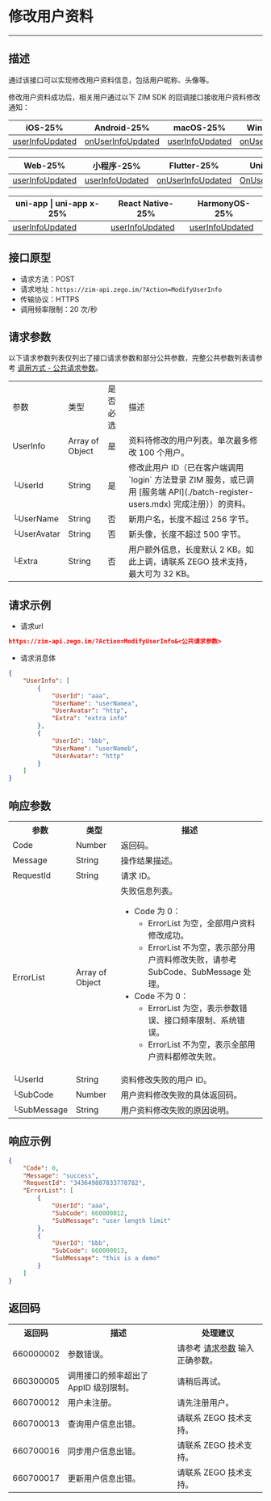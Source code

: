 
# 修改用户资料

- - -

## 描述

通过该接口可以实现修改用户资料信息，包括用户昵称、头像等。

修改用户资料成功后，相关用户通过以下 ZIM SDK 的回调接口接收用户资料修改通知：

| iOS-25% | Android-25% | macOS-25% | Windows-25% | 
| --- | --- | --- | --- |
| [userInfoUpdated](https://doc-zh.zego.im/article/api?doc=zim_API~objective-c_ios~protocol~ZIMEventHandler#zim-user-info-updated) | [onUserInfoUpdated](https://doc-zh.zego.im/article/api?doc=zim_API~java_android~class~ZIMEventHandler#on-user-info-updated) | [userInfoUpdated](https://doc-zh.zego.im/article/api?doc=zim_API~objective-c_macos~protocol~ZIMEventHandler#zim-user-info-updated) | [onUserInfoUpdated](https://doc-zh.zego.im/article/api?doc=zim_API~cpp_windows~class~ZIMEventHandler#on-user-info-updated) | 

| Web-25% | 小程序-25% | Flutter-25% | Unity3D-25% |
| --- | --- | --- | --- |
| [userInfoUpdated](https://doc-zh.zego.im/article/api?doc=zim_API~javascript_web~interface~ZIMEventHandler#user-info-updated) | [userInfoUpdated](https://doc-zh.zego.im/article/api?doc=zim_API~javascript_wxxcx~interface~ZIMEventHandler#user-info-updated) | [onUserInfoUpdated](https://pub.dev/documentation/zego_zim/latest/zego_zim/ZIMEventHandler/onUserInfoUpdated.html) | [OnUserInfoUpdated](https://doc-zh.zego.im/article/api?doc=zim_API~cs_unity3d~class~ZIMEventHandler#on-user-info-updated) | 

| uni-app \| uni-app x-25% | React Native-25% | HarmonyOS-25% |
| --- | --- |  --- | 
|[userInfoUpdated](https://doc-zh.zego.im/article/api?doc=zim_API~javascript_uni-app~interface~ZIMEventHandler#user-info-updated) | [userInfoUpdated](https://doc-zh.zego.im/article/api?doc=zim_API~javascript_react-native~interface~ZIMEventHandler#user-info-updated) | [userInfoUpdated](https://doc-zh.zego.im/article/api?doc=zim_API~javascript_harmony~interface~ZIMEventHandler#user-info-updated) |

## 接口原型

- 请求方法：POST
- 请求地址：`https://zim-api.zego.im/?Action=ModifyUserInfo`
- 传输协议：HTTPS
- 调用频率限制：20 次/秒

## 请求参数

以下请求参数列表仅列出了接口请求参数和部分公共参数，完整公共参数列表请参考 [调用方式 - 公共请求参数](../accessing-server-apis.mdx#2-公共参数)。

<table class="collapsible-table" >
<tbody><tr data-row-level="1">
<td>参数</td>
<td>类型</td>
<td>是否必选</td>
<td>描述</td>
</tr>
<tr data-row-level="2" data-row-child="true">
<td>UserInfo</td>
<td>Array of Object</td>
<td>是</td>
<td>资料待修改的用户列表。单次最多修改 100 个用户。</td>
</tr>
<tr data-row-level="2-1">
<td>└UserId</td>
<td>String</td>
<td>是</td>
<td>修改此用户 ID（已在客户端调用 `login` 方法登录 ZIM 服务，或已调用 [服务端 API](./batch-register-users.mdx) 完成注册））的资料。</td>
</tr>
<tr data-row-level="2-2">
<td>└UserName</td>
<td>String</td>
<td>否</td>
<td>新用户名，长度不超过 256 字节。</td>
</tr>
<tr data-row-level="2-3">
<td>└UserAvatar</td>
<td>String</td>
<td>否</td>
<td>新头像，长度不超过 500 字节。</td>
</tr>
<tr data-row-level="2-4">
<td>└Extra</td>
<td>String</td>
<td>否</td>
<td>用户额外信息，长度默认 2 KB。如此上调，请联系 ZEGO 技术支持，最大可为 32 KB。</td>
</tr>
</tbody></table>

## 请求示例

- 请求url
```json
https://zim-api.zego.im/?Action=ModifyUserInfo&<公共请求参数>
```

- 请求消息体
```json
{
    "UserInfo": [
        {
            "UserId": "aaa",
            "UserName": "userNamea",
            "UserAvatar": "http",
            "Extra": "extra info"
        },
        {
            "UserId": "bbb",
            "UserName": "userNameb",
            "UserAvatar": "http"
        }
    ]
}
```

## 响应参数

<table class="collapsible-table" >
<tbody><tr data-row-level="1">
<th>参数</th>
<th>类型</th>
<th>描述</th>
</tr>
<tr data-row-level="2">
<td>Code</td>
<td>Number</td>
<td>返回码。</td>
</tr>
<tr data-row-level="3">
<td>Message</td>
<td>String</td>
<td>操作结果描述。</td>
</tr>
<tr data-row-level="4">
<td>RequestId</td>
<td>String</td>
<td>请求 ID。</td>
</tr>
<tr data-row-level="5" data-row-child="true">
<td>ErrorList</td>
<td>Array of Object</td>
<td>
失败信息列表。
<ul><li>
Code 为 0：
<ul><li>ErrorList 为空，全部用户资料修改成功。</li><li>ErrorList 不为空，表示部分用户资料修改失败，请参考 SubCode、SubMessage 处理。</li></ul>
</li>
<li>
Code 不为 0：
<ul><li>ErrorList 为空，表示参数错误、接口频率限制、系统错误。</li><li>ErrorList 不为空，表示全部用户资料都修改失败。</li></ul>
</li>
</ul></td>
</tr>
<tr data-row-level="5-1">
<td>└UserId</td>
<td>String</td>
<td>资料修改失败的用户 ID。</td>
</tr>
<tr data-row-level="5-2">
<td>└SubCode</td>
<td>Number</td>
<td>用户资料修改失败的具体返回码。</td>
</tr>
<tr data-row-level="5-3">
<td>└SubMessage</td>
<td>String</td>
<td>用户资料修改失败的原因说明。</td>
</tr>
</tbody></table>

## 响应示例

```json
{
    "Code": 0,
    "Message": "success",
    "RequestId": "343649807833778782",
    "ErrorList": [
        {
            "UserId": "aaa",
            "SubCode": 660000012,
            "SubMessage": "user length limit"
        },
        {
            "UserId": "bbb",
            "SubCode": 660000013,
            "SubMessage": "this is a demo"
        }
    ]
}
```

## 返回码

<table>

<tbody><tr>
<th>返回码</th>
<th>描述</th>
<th>处理建议</th>
</tr>
<tr>
<td>660000002</td>
<td>参数错误。</td>
<td>请参考 <a href="#请求参数">请求参数</a> 输入正确参数。</td>
</tr>
<tr>
<td>660300005</td>
<td>调用接口的频率超出了 AppID 级别限制。</td>
<td>请稍后再试。</td>
</tr>
<tr>
<td>660700012</td>
<td>用户未注册。</td>
<td>请先注册用户。</td>
</tr>
<tr>
<td>660700013</td>
<td>查询用户信息出错。</td>
<td>请联系 ZEGO 技术支持。</td>
</tr>
<tr>
<td>660700016</td>
<td>同步用户信息出错。</td>
<td>请联系 ZEGO 技术支持。</td>
</tr>
<tr>
<td>660700017</td>
<td>更新用户信息出错。</td>
<td>请联系 ZEGO 技术支持。</td>
</tr>
</tbody></table>

